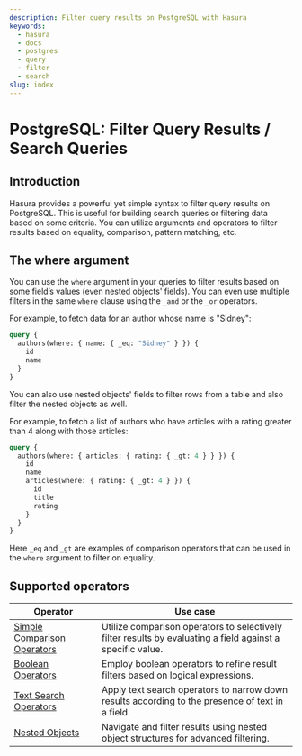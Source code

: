 ```yaml
---
description: Filter query results on PostgreSQL with Hasura
keywords:
  - hasura
  - docs
  - postgres
  - query
  - filter
  - search
slug: index
---
```



# PostgreSQL: Filter Query Results / Search Queries

## Introduction

Hasura provides a powerful yet simple syntax to filter query results on PostgreSQL. This is useful for building search
queries or filtering data based on some criteria. You can utilize arguments and operators to filter results based on
equality, comparison, pattern matching, etc.

## The **where** argument

You can use the `where` argument in your queries to filter results based on some field’s values (even nested objects'
fields). You can even use multiple filters in the same `where` clause using the `_and` or the `_or` operators.

For example, to fetch data for an author whose name is "Sidney":

```graphql {3}
query {
  authors(where: { name: { _eq: "Sidney" } }) {
    id
    name
  }
}
```

You can also use nested objects' fields to filter rows from a table and also filter the nested objects as well.

For example, to fetch a list of authors who have articles with a rating greater than 4 along with those articles:

```graphql {2,5}
query {
  authors(where: { articles: { rating: { _gt: 4 } } }) {
    id
    name
    articles(where: { rating: { _gt: 4 } }) {
      id
      title
      rating
    }
  }
}
```

Here `_eq` and `_gt` are examples of comparison operators that can be used in the `where` argument to filter on
equality.

[//]: # "You can see the complete specification of the `where` argument in the"
[//]: # "[API reference](/api-reference/graphql-api/query.mdx#whereexp)."

## Supported operators

| Operator                                                                                        | Use case                                                                                                   |
| ----------------------------------------------------------------------------------------------- | ---------------------------------------------------------------------------------------------------------- |
| [Simple Comparison Operators](/graphql-api/postgresql-queries/filters/comparison-operators.mdx) | Utilize comparison operators to selectively filter results by evaluating a field against a specific value. |
| [Boolean Operators](/graphql-api/postgresql-queries/filters/boolean-operators.mdx)              | Employ boolean operators to refine result filters based on logical expressions.                            |
| [Text Search Operators](/graphql-api/postgresql-queries/filters/text-search-operators.mdx)      | Apply text search operators to narrow down results according to the presence of text in a field.           |
| [Nested Objects](/graphql-api/postgresql-queries/filters/nested-objects.mdx)                    | Navigate and filter results using nested object structures for advanced filtering.                         |
